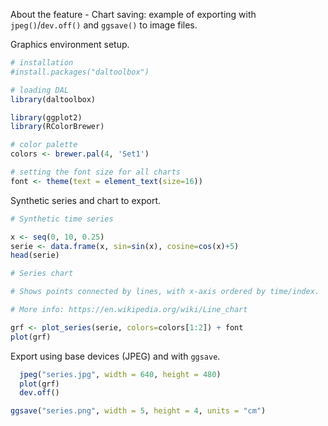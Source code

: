 About the feature
- Chart saving: example of exporting with `jpeg()`/`dev.off()` and `ggsave()` to image files.

Graphics environment setup.
```r
# installation 
#install.packages("daltoolbox")

# loading DAL
library(daltoolbox) 
```

```r
library(ggplot2)
library(RColorBrewer)

# color palette
colors <- brewer.pal(4, 'Set1')

# setting the font size for all charts
font <- theme(text = element_text(size=16))
```

Synthetic series and chart to export.
```r
# Synthetic time series

x <- seq(0, 10, 0.25)
serie <- data.frame(x, sin=sin(x), cosine=cos(x)+5)
head(serie)
```

```r
# Series chart

# Shows points connected by lines, with x-axis ordered by time/index.

# More info: https://en.wikipedia.org/wiki/Line_chart

grf <- plot_series(serie, colors=colors[1:2]) + font
plot(grf)
```

Export using base devices (JPEG) and with `ggsave`.
```r
  jpeg("series.jpg", width = 640, height = 480)
  plot(grf)
  dev.off()
```

```r
ggsave("series.png", width = 5, height = 4, units = "cm")
```

